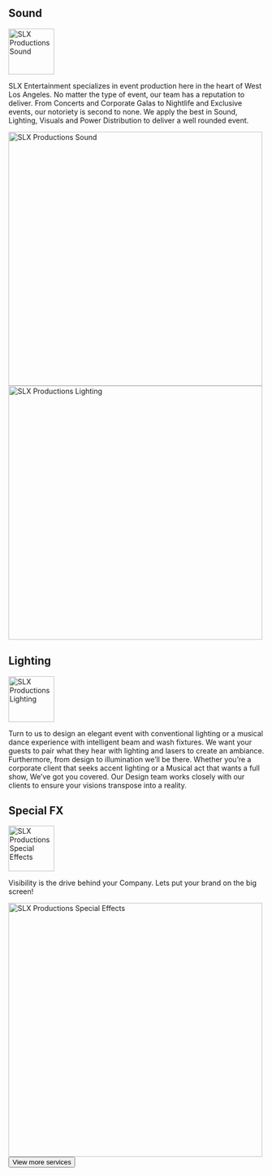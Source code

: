 <Section py="8|12|16">
    <Container>
        <Grid col="1|2" gap="4|8">
            <Div>
                <H2 textAlign="center">Sound</H2>
                <Image display="block|none" width="90vw" mx="auto" rounded="md" src="https://res.cloudinary.com/slxent/image/upload/v1605219525/Portfolio/slx-sound_dxthts.jpg" alt="SLX Productions Sound" />
                <P>
                    SLX Entertainment specializes in event production here in the heart of West Los Angeles. No matter the type of event, our team has a reputation to deliver. From Concerts and Corporate Galas to Nightlife and Exclusive events, our notoriety is second to none. We apply the best in Sound, Lighting, Visuals and Power Distribution to deliver a well rounded event.
                </P>
            </Div>
            <Image display="none|block" width="500px" src="https://res.cloudinary.com/slxent/image/upload/v1605219525/Portfolio/slx-sound_dxthts.jpg" alt="SLX Productions Sound" />
        </Grid>
    </Container>
</Section>

<Section py="8|12|16">
    <Container>
        <Grid col="1|2" gap="4|8">
            <Div>
                <Image display="none|block" width="500px" src="https://res.cloudinary.com/slxent/image/upload/v1605219524/Portfolio/slx-lighting_utqw8x.jpg" alt="SLX Productions Lighting" />
            </Div>
            <Div>
                <H2 textAlign="center">Lighting</H2>
                <Image display="block|none" width="90vw" mx="auto" rounded="md" src="https://res.cloudinary.com/slxent/image/upload/v1605219524/Portfolio/slx-lighting_utqw8x.jpg" alt="SLX Productions Lighting" />
                <P>
                    Turn to us to design an elegant event with conventional lighting or a musical dance experience with intelligent beam and wash fixtures.  We want your guests to pair what they hear with lighting and lasers to create an ambiance. Furthermore, from design to illumination we’ll be there. Whether you’re a corporate client that seeks accent lighting or a Musical act that wants a full show, We’ve got you covered. Our Design team works closely with our clients to ensure your visions transpose into a reality.
                </P>
            </Div>
        </Grid>
    </Container>
</Section>

<Section py="8|12|16">
    <Container>
        <Grid col="1|2" gap="4|8">
            <Div>
            <H2 textAlign="center">Special FX</H2>
            <Image display="block|none" width="90vw" mx="auto" rounded="md" src="https://res.cloudinary.com/slxent/image/upload/v1605219525/Portfolio/slx-specialfx_blr5ll.jpg" alt="SLX Productions Special Effects" />
            <P>
                Visibility is the drive behind your Company. Lets put your brand on the big screen!
            </P>
            </Div>
            <Image display="none|block" width="500px" src="/content/images/slx-visuals.jpg" alt="SLX Productions Special Effects" />
        </Grid>
    </Container>
</Section>

<Div py="8|12|16" textAlign="center">
    <Button href="/services" alignItems="center" variant="primary lg">View more services <Icon name="arrowRight" size="4" ml="2" /> </Button>
</Div>